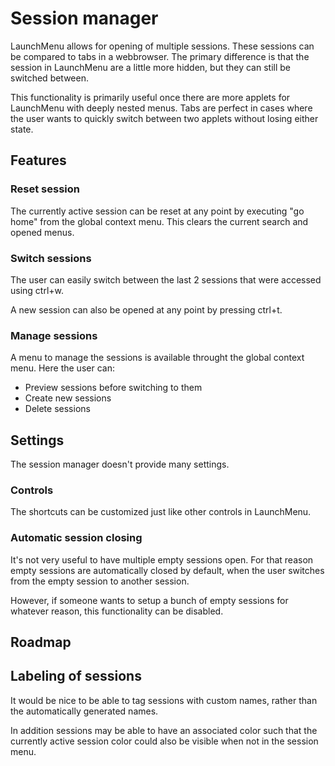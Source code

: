 # Session manager

LaunchMenu allows for opening of multiple sessions. These sessions can be compared to tabs in a webbrowser. The primary difference is that the session in LaunchMenu are a little more hidden, but they can still be switched between.

This functionality is primarily useful once there are more applets for LaunchMenu with deeply nested menus. Tabs are perfect in cases where the user wants to quickly switch between two applets without losing either state.

<ScreenShot
    src="/applets/session-manager/banner.png"
    alt="Session-manager banner"
/>

## Features

### Reset session

The currently active session can be reset at any point by executing "go home" from the global context menu.
This clears the current search and opened menus.

<ScreenRecording src="/applets/session-manager/resetSession.webm" />

### Switch sessions

The user can easily switch between the last 2 sessions that were accessed using <Key>ctrl</Key>+<Key>w</Key>.

A new session can also be opened at any point by pressing <Key>ctrl</Key>+<Key>t</Key>.

### Manage sessions

A menu to manage the sessions is available throught the global context menu.
Here the user can:

-   Preview sessions before switching to them
-   Create new sessions
-   Delete sessions

<ScreenRecording src="/applets/session-manager/manageSessions.webm" />

## Settings

The session manager doesn't provide many settings.

<ScreenShot
    src="/applets/session-manager/settings.png"
    alt="Settings overview"
/>

### Controls

The shortcuts can be customized just like other controls in LaunchMenu.

<ScreenShot
    src="/applets/session-manager/controls.png"
    alt="Control settings"
/>

### Automatic session closing

It's not very useful to have multiple empty sessions open. For that reason empty sessions are automatically closed by default, when the user switches from the empty session to another session.

However, if someone wants to setup a bunch of empty sessions for whatever reason, this functionality can be disabled.

## Roadmap

## Labeling of sessions

It would be nice to be able to tag sessions with custom names, rather than the automatically generated names.

In addition sessions may be able to have an associated color such that the currently active session color could also be visible when not in the session menu.
